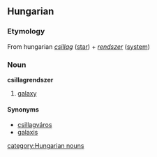 ==Hungarian==
===Etymology===
From hungarian ''[[csillag]]'' ([[star]]) + ''[[rendszer]]'' ([[system]])
===Noun===
'''csillagrendszer'''
# [[galaxy]]

====Synonyms====
*[[csillagváros]]
*[[galaxis]]

[[category:Hungarian nouns]]